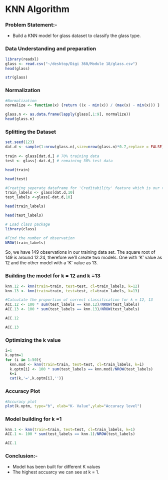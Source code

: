 # KNN Algorithm

### Problem Statement:- 

  - Build a KNN model for glass dataset to classify the glass type.
  
### Data Understanding and preparation

```r
library(readxl)
glass <- read.csv("~/desktop/Digi 360/Module 18/glass.csv")
head(glass)
```

```r
str(glass)
```

### Normalization

```r
#Normalization
normalize <- function(x) {return ((x - min(x)) / (max(x) - min(x))) }
```

```r
glass.n <- as.data.frame(lapply(glass[,1:9], normalize))
head(glass.n)
```

### Splitting the Dataset

```r
set.seed(123)
dat.d <- sample(1:nrow(glass.n),size=nrow(glass.n)*0.7,replace = FALSE) #random selection of 70% data.
 
train <- glass[dat.d,] # 70% training data
test <- glass[-dat.d,] # remaining 30% test data
```

```r
head(train)
```

```r
head(test)
```

```r
#Creating seperate dataframe for 'Creditability' feature which is our target.
train_labels <- glass[dat.d,10]
test_labels <-glass[-dat.d,10]
```

```r
head(train_labels)
```

```r
head(test_labels)
```

```r
# Load class package
library(class)

```

```r
#Find the number of observation
NROW(train_labels) 
```

So, we have 149 observations in our training data set. The square root of 149 is around 12.24, therefore we’ll create two models. One with ‘K’ value as 12 and the other model with a ‘K’ value as 13.

### Building the model for k = 12 and k =13

```r
knn.12 <- knn(train=train, test=test, cl=train_labels, k=12)
knn.13 <- knn(train=train, test=test, cl=train_labels, k=13)

```

```r
#Calculate the proportion of correct classification for k = 12, 13
ACC.12 <- 100 * sum(test_labels == knn.12)/NROW(test_labels)
ACC.13 <- 100 * sum(test_labels == knn.13)/NROW(test_labels)
```

```r
ACC.12
```

```r
ACC.13
```

### Optimizing the k value

```r
i=1
k.optm=1
for (i in 1:50){
  knn.mod <- knn(train=train, test=test, cl=train_labels, k=i)
  k.optm[i] <- 100 * sum(test_labels == knn.mod)/NROW(test_labels)
  k=i
  cat(k,'=',k.optm[i],'')}
```

### Accuracy Plot

```r
#Accuracy plot
plot(k.optm, type="b", xlab="K- Value",ylab="Accuracy level")
```

### Model building for k =1

```r
knn.1 <- knn(train=train, test=test, cl=train_labels, k=1)
ACC.1 <- 100 * sum(test_labels == knn.1)/NROW(test_labels)

```

```r
ACC.1
```

### Conclusion:- 

  - Model has been built for different K values
  - The highest accuarcy we can see at k = 1.